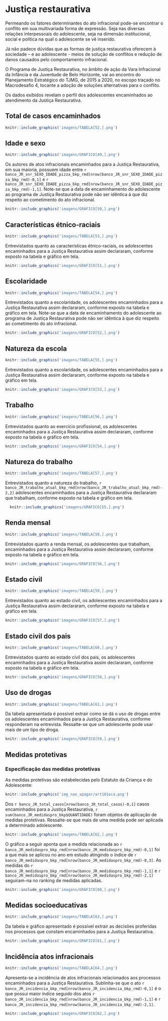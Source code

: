 # Justiça restaurativa
\leavevmode
\newline

Permeando os fatores determinantes do ato infracional pode-se encontrar o conflito em sua multivariada forma de expressão. Seja nas diversas relações interpessoais do adolescente, seja na dimensão institucional, social e política na qual o adolescente se vê inserido.    

Já não padece dúvidas que as formas de justiça restaurativa oferecem à sociedade – e ao adolescente - meios de solução de conflitos e redução de danos causados pelo comportamento infracional.    

O Programa de Justiça Restaurativa, no âmbito de ação da Vara Infracional da Infância e da Juventude de Belo Horizonte, vai ao encontro do Planejamento Estratégico do TJMG, de 2015 a 2020, no escopo traçado no Macrodesafio 4, tocante a adoção de soluções alternativas para o conflito.     

Os dados exibidos revelam o perfil dos adolescentes encaminhados ao atendimento da Justiça Restaurativa.

\newpage

## Total de casos encaminhados
```r
knitr::include_graphics('imagens/TABELA[52,].png')
```

## Idade e sexo
```r
knitr::include_graphics('imagens/GRAFICO[49,].png')
```
Os autores de atos infracionais encaminhados para a Justiça Restaurativa, em sua maioria, possuem idade entre `r banco_JR_snr_SEXO_IDADE_pizza_bkp_rmd[nrow(banco_JR_snr_SEXO_IDADE_pizza_bkp_rmd)-0,1]` e `r banco_JR_snr_SEXO_IDADE_pizza_bkp_rmd[nrow(banco_JR_snr_SEXO_IDADE_pizza_bkp_rmd)-1,1]`. Note-se que a data de encaminhamento do adolescente ao programa de Justiça Restaurativa pode não ser idêntica à que diz respeito ao cometimento do ato infracional. 
```r
knitr::include_graphics('imagens/GRAFICO[50,].png')
```
\newpage

## Características étnico-raciais


```r
knitr::include_graphics('imagens/TABELA[53,].png')
```

Entrevistados quanto as características étnico-raciais, os adolescentes encaminhados para a Justiça Restaurativa assim declararam, conforme exposto na tabela e gráfico em tela.

\vspace{2cm}
```r
knitr::include_graphics('imagens/GRAFICO[51,].png')
```
\newpage

## Escolaridade



```r
knitr::include_graphics('imagens/TABELA[54,].png')
```

Entrevistados quanto a escolaridade, os adolescentes encaminhados para a Justiça Restaurativa assim declararam, conforme exposto na tabela e gráfico em tela. Note-se que a data de encaminhamento do adolescente ao programa de Justiça Restaurativa pode não ser idêntica à que diz respeito ao cometimento do ato infracional. 

```r
knitr::include_graphics('imagens/GRAFICO[52,].png')
```
\newpage

## Natureza da escola



```r
knitr::include_graphics('imagens/TABELA[55,].png')
```

Entrevistados quanto a escolaridade, os adolescentes encaminhados para a Justiça Restaurativa assim declararam, conforme exposto na tabela e gráfico em tela.

\vspace{2cm}
```r
knitr::include_graphics('imagens/GRAFICO[53,].png')
```
\newpage

## Trabalho



```r
knitr::include_graphics('imagens/TABELA[56,].png')
```

Entrevistados quanto ao exercício profissional, os adolescentes encaminhados para a Justiça Restaurativa assim declararam, conforme exposto na tabela e gráfico em tela.

\vspace{2cm}
```r
knitr::include_graphics('imagens/GRAFICO[54,].png')
```
\newpage

## Natureza do trabalho




```r
knitr::include_graphics('imagens/TABELA[57,].png')
```

Entrevistados quanto a natureza do trabalho, `r banco_JR_trabalho_atual_bkp_rmd[nrow(banco_JR_trabalho_atual_bkp_rmd)-2,2]` adolescentes encaminhados para a Justiça Restaurativa declararam que trabalham, conforme exposto na tabela e gráfico em tela.

\vspace{2cm}
```r
  knitr::include_graphics('imagens/GRAFICO[55,].png')
```
\newpage

## Renda mensal




```r
knitr::include_graphics('imagens/TABELA[58,].png')
```

Entrevistados quanto a renda mensal, os adolescentes que trabalham, encaminhados para a Justiça Restaurativa assim declararam, conforme exposto na tabela e gráfico em tela.

\vspace{2cm}
```r
knitr::include_graphics('imagens/GRAFICO[56,].png')
```
\newpage

## Estado civil


```r
knitr::include_graphics('imagens/TABELA[59,].png')
```

Entrevistados quanto ao estado civil, os adolescentes encaminhados para a Justiça Restaurativa assim declararam, conforme exposto na tabela e gráfico em tela.

\vspace{2cm}
```r
knitr::include_graphics('imagens/GRAFICO[57,].png')
```
\newpage

## Estado civil dos pais



```r
knitr::include_graphics('imagens/TABELA[60,].png')
```

Entrevistados quanto ao estado civil dos pais, os adolescentes encaminhados para a Justiça Restaurativa assim declararam, conforme exposto na tabela e gráfico em tela.

\vspace{2cm}
```r
knitr::include_graphics('imagens/GRAFICO[58,].png')
```
\newpage

## Uso de drogas

```r
knitr::include_graphics('imagens/TABELA[61,].png')
```

Da tabela apresentada é possível extrair como se dá o uso de drogas entre os adolescentes encaminhados para a Justiça Restaurativa, conforme responderam na entrevista. Ressalte-se que um adolescente pode usar mais de um tipo de droga.

\vspace{2cm}
```r
knitr::include_graphics('imagens/GRAFICO[59,].png')
```
\newpage

## Medidas protetivas
### Especificação das medidas protetivas

As medidas protetivas são estabelecidas pelo Estatuto da Criança e do Adolescente:
\leavevmode
\newline
```r
knitr::include_graphics('img_nao_apagar/art101eca.png')
```

\leavevmode
\newline

Dos `r banco_JR_total_casos[nrow(banco_JR_total_casos)-0,1]` casos encaminhados para a Justiça Restaurativa, `r sum(banco_JR_medidaspro_bkp$QUANTIDADE)` foram objetos de aplicação de medidas protetivas. Ressalte-se que mais de uma medida pode ser aplicada a determinado adolescente.

\vspace{2cm}
```r
knitr::include_graphics('imagens/TABELA[62,].png')
```
\newpage

O gráfico a seguir aponta que a medida relacionada ao `r banco_JR_medidaspro_bkp_rmd[nrow(banco_JR_medidaspro_bkp_rmd)-0,1]` foi a que mais se aplicou no ano em estudo atingindo o índice de `r banco_JR_medidaspro_bkp_rmd[nrow(banco_JR_medidaspro_bkp_rmd)-0,3]`. As medidas do `r banco_JR_medidaspro_bkp_rmd[nrow(banco_JR_medidaspro_bkp_rmd)-1,1]` e `r banco_JR_medidaspro_bkp_rmd[nrow(banco_JR_medidaspro_bkp_rmd)-2,1]` seguiram-na no ranking de medidas aplicadas.

\leavevmode
\newline
\vspace{2cm}
```r
knitr::include_graphics('imagens/GRAFICO[60,].png')
```
\newpage

## Medidas socioeducativas

```r
knitr::include_graphics('imagens/TABELA[63,].png')
```

Da tabela e gráfico apresentado é possível extrair as decisões proferidas nos processos que constam  encaminhados para a Justiça Restaurativa.

\vspace{2cm}
```r
knitr::include_graphics('imagens/GRAFICO[61,].png')
```
\newpage

## Incidência atos infracionais

```r
knitr::include_graphics('imagens/TABELA[64,].png')
```

Apresenta-se a incidência de atos infracionais relacionados aos processos encaminhados para a Justiça Restaurativa. Sublinha-se que o ato `r banco_JR_incidencia_bkp_rmd[nrow(banco_JR_incidencia_bkp_rmd)-0,1]` é o que possui maior índice seguido dos atos `r banco_JR_incidencia_bkp_rmd[nrow(banco_JR_incidencia_bkp_rmd)-1,1]` e `r banco_JR_incidencia_bkp_rmd[nrow(banco_JR_incidencia_bkp_rmd)-2,1]`.

\vspace{2cm}
```r
knitr::include_graphics('imagens/GRAFICO[62,].png')
```
\newpage


